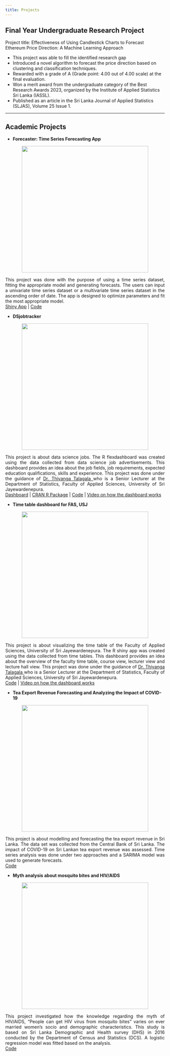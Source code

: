 ```yaml
---
title: Projects
---
```


## Final Year Undergraduate Research Project

Project title: Effectiveness of Using Candlestick Charts to Forecast Ethereum Price Direction: A Machine Learning Approach

* This project was able to fill the identified research gap <br>
* Introduced a novel algorithm to forecast the price direction based on clustering and classification techniques. <br> 
* Rewarded with a grade of A (Grade point: 4.00 out of 4.00 scale) at the final evaluation. <br> 
* Won a merit award from the undergraduate category of the Best Research Awards 2023, organized by the Institute of Applied Statistics Sri Lanka (IASSL). <br> 
* Published as an article in the Sri Lanka Journal of Applied Statistics (SLJAS), Volume 25 Issue 1.

----

## Academic Projects

* **Forecaster: Time Series Forecasting App**

::: {style="text-align: justify;"}
::: {layout-ncol=2}

![](image_forecaster.png){width=400 height=400 style="display:block;margin-left:auto;margin-right:auto;"}

This project was done with the purpose of using a time series dataset, fitting the appropriate model and generating forecasts. The users can input a univariate time series dataset or a multivariate time series dataset in the ascending order of date. The app is designed to optimize parameters and fit the most appropriate model. <br> 
<a href="https://menashasenanayaka.shinyapps.io/forecaster_shinyapp/">Shiny App</a> | <a href="https://github.com/menashabs/Forecaster_ShinyApp">Code</a> 

:::
:::

* **DSjobtracker**

::: {style="text-align: justify;"}
::: {layout-ncol=2}

![](image_dsjobtracker.jpg){width=400 height=400 style="display:block;margin-left:auto;margin-right:auto;"}

This project is about data science jobs. The R flexdashboard was created using the data collected from data science job advertisements. This dashboard provides an idea about the job fields, job requirements, expected education qualifications, skills and experience. This project was done under the guidance of <a href="https://thiyanga.netlify.app/" target="_blank">Dr. Thiyanga Talagala </a> who is a Senior Lecturer at the Department of Statistics, Faculty of Applied Sciences, University of Sri Jayewardenepura. <br>
<a href="https://thiyangt.github.io/dsjobtraker_dashboard_mc/#overview" target="_blank">Dashboard</a> | <a href="https://cran.r-project.org/web/packages/DSjobtracker/index.html" target="_blank">CRAN R Package</a> | <a href="https://github.com/thiyangt/dsjobtraker_dashboard_mc" target="_blank">Code</a> | <a href="https://drive.google.com/file/d/17qpwxhxQnC5RdCmJbfNVzTTRxKAaBCBQ/view?usp=drive_link" target="_blank">Video on how the dashboard works</a><br>

:::
:::

* **Time table dashboard for FAS, USJ**

::: {style="text-align: justify;"}
::: {layout-ncol=2}

![](image_timetable.png){width=400 height=400 style="display:block;margin-left:auto;margin-right:auto;"}

This project is about visualizing the time table of the Faculty of Applied Sciences, University of Sri Jayewardenepura. The R shiny app was created using the data collected from time tables. This dashboard provides an idea about the overview of the faculty time table, course view, lecturer view and lecture hall view. This project was done under the guidance of <a href="https://thiyanga.netlify.app/" target="_blank">Dr. Thiyanga Talagala </a> who is a Senior Lecturer at the Department of Statistics, Faculty of Applied Sciences, University of Sri Jayewardenepura. <br>
<a href="https://github.com/menashabs/FAS_2nd_Semester_Timetable_Visualization" target="_blank">Code</a> | <a href="https://drive.google.com/file/d/1MRinbyd_QaJyXqcoUwE0MwYNWq6mFlB7/view?usp=sharing" target="_blank">Video on how the dashboard works</a><br>

:::
:::

* **Tea Export Revenue Forecasting and Analyzing the Impact of COVID-19** 

::: {style="text-align: justify;"}
::: {layout-ncol=2}

![](image_teaexportrevenue.png){width=400 height=400 style="display:block;margin-left:auto;margin-right:auto;"}

This project is about modelling and forecasting the tea export revenue in Sri Lanka. The data set was collected from the Central Bank of Sri Lanka. The impact of COVID-19 on Sri Lankan tea export revenue was assessed. Time series analysis was done under two approaches and a SARIMA model was used to generate forecasts. <br>
<a href="https://github.com/menashabs/TeaExportRevenue_Analysis" target="_blank">Code</a><br>

:::
:::

* **Myth analysis about mosquito bites and HIV/AIDS**

::: {style="text-align: justify;"}
::: {layout-ncol=2}

![](image_mythanalysis.jpg){width=400 height=400 style="display:block;margin-left:auto;margin-right:auto;"}

This project investigated how the knowledge regarding the myth of HIV/AIDS, “People can get HIV virus from mosquito bites” varies on ever married women’s socio and demographic characteristics. This study is based on Sri Lanka Demographic and Health survey (DHS) in 2016 conducted by the Department of Census and Statistics (DCS). A logistic regression model was fitted based on the analysis. <br>
<a href="https://github.com/menashabs/MosquitoBiteMyth_Analysis" target="_blank">Code</a><br>

:::
:::

